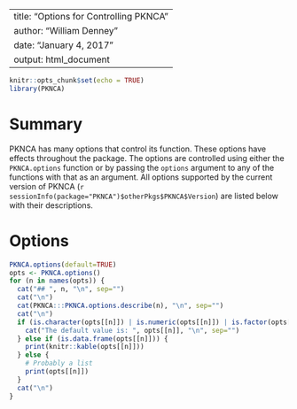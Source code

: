 <!--
%\VignetteEngine{knitr::rmarkdown}
%\VignetteIndexEntry{Data Cleaning in PKNCA}
-->
---
title: "Options for Controlling PKNCA"
author: "William Denney"
date: "January 4, 2017"
output: html_document
---

```r
knitr::opts_chunk$set(echo = TRUE)
library(PKNCA)
```

# Summary

PKNCA has many options that control its function.  These options have effects throughout the package.  The options are controlled using either the `PKNCA.options` function or by passing the `options` argument to any of the functions with that as an argument.  All options supported by the current version of PKNCA (`r sessionInfo(package="PKNCA")$otherPkgs$PKNCA$Version`) are listed below with their descriptions.

# Options

```r
PKNCA.options(default=TRUE)
opts <- PKNCA.options()
for (n in names(opts)) {
  cat("## ", n, "\n", sep="")
  cat("\n")
  cat(PKNCA:::PKNCA.options.describe(n), "\n", sep="")
  cat("\n")
  if (is.character(opts[[n]]) | is.numeric(opts[[n]]) | is.factor(opts[[n]]) | is.logical(opts[[n]])) {
    cat("The default value is: ", opts[[n]], "\n", sep="")
  } else if (is.data.frame(opts[[n]])) {
    print(knitr::kable(opts[[n]]))
  } else {
    # Probably a list
    print(opts[[n]])
  }
  cat("\n")
}
```

